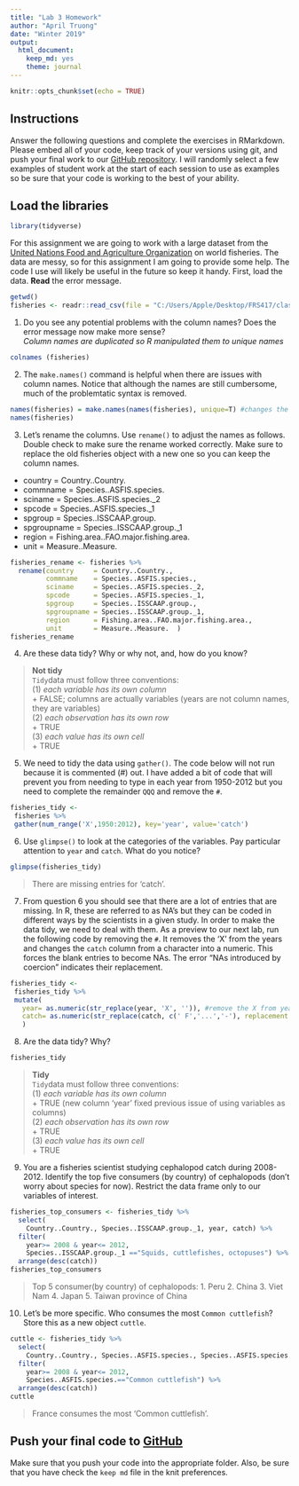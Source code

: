 ```yaml
---
title: "Lab 3 Homework"
author: "April Truong"
date: "Winter 2019"
output:
  html_document:
    keep_md: yes
    theme: journal
---
```


```r
knitr::opts_chunk$set(echo = TRUE)
```

## Instructions
Answer the following questions and complete the exercises in RMarkdown. Please embed all of your code, keep track of your versions using git, and push your final work to our [GitHub repository](https://github.com/FRS417-DataScienceBiologists). I will randomly select a few examples of student work at the start of each session to use as examples so be sure that your code is working to the best of your ability.

## Load the libraries
```r
library(tidyverse)
```

For this assignment we are going to work with a large dataset from the [United Nations Food and Agriculture Organization](http://www.fao.org/about/en/) on world fisheries. The data are messy, so for this assignment I am going to provide some help. The code I use will likely be useful in the future so keep it handy. First, load the data. **Read** the error message.  

```r
getwd()
fisheries <- readr::read_csv(file = "C:/Users/Apple/Desktop/FRS417/class_files-master_2_1/FAO_1950to2012_111914.csv") 
```


1. Do you see any potential problems with the column names? Does the error message now make more sense?  
*Column names are duplicated so R manipulated them to unique names*
```r
colnames (fisheries)
```


2. The `make.names()` command is helpful when there are issues with column names. Notice that although the names are still cumbersome, much of the problemtatic syntax is removed.
```r
names(fisheries) = make.names(names(fisheries), unique=T) #changes the column names
names(fisheries)
```


3. Let's rename the columns. Use `rename()` to adjust the names as follows. Double check to make sure the rename worked correctly. Make sure to replace the old fisheries object with a new one so you can keep the column names.
+ country     = Country..Country.  
+ commname    = Species..ASFIS.species.  
+ sciname     = Species..ASFIS.species._2  
+ spcode      = Species..ASFIS.species._1  
+ spgroup     = Species..ISSCAAP.group.  
+ spgroupname = Species..ISSCAAP.group._1  
+ region      = Fishing.area..FAO.major.fishing.area.  
+ unit        = Measure..Measure.  

```r
fisheries_rename <- fisheries %>% 
  rename(country     = Country..Country.,
         commname    = Species..ASFIS.species.,
         sciname     = Species..ASFIS.species._2,
         spcode      = Species..ASFIS.species._1,
         spgroup     = Species..ISSCAAP.group.,
         spgroupname = Species..ISSCAAP.group._1,
         region      = Fishing.area..FAO.major.fishing.area.,
         unit        = Measure..Measure.  )
fisheries_rename
```


4. Are these data tidy? Why or why not, and, how do you know?

> **Not tidy**   
> `Tidy`data must follow three conventions:      
> (1) *each variable has its own column*    
>     + FALSE; columns are actually variables (years are not column names, they are variables)  
> (2) *each observation has its own row*  
>     + TRUE   
> (3) *each value has its own cell*    
>     + TRUE  


5. We need to tidy the data using `gather()`. The code below will not run because it is commented (#) out. I have added a bit of code that will prevent you from needing to type in each year from 1950-2012 but you need to complete the remainder `QQQ` and remove the `#`.

```r
fisheries_tidy <-
 fisheries %>%
 gather(num_range('X',1950:2012), key='year', value='catch')
```


6. Use `glimpse()` to look at the categories of the variables. Pay particular attention to `year` and `catch`. What do you notice?  

```r
glimpse(fisheries_tidy)
```
> There are missing entries for 'catch'. 


7. From question 6 you should see that there are a lot of entries that are missing. In R, these are referred to as NA's but they can be coded in different ways by the scientists in a given study. In order to make the data tidy, we need to deal with them. As a preview to our next lab, run the following code by removing the `#`. It removes the 'X' from the years and changes the `catch` column from a character into a numeric. This forces the blank entries to become NAs. The error "NAs introduced by coercion" indicates their replacement.
```r
fisheries_tidy <-
 fisheries_tidy %>%
 mutate(
   year= as.numeric(str_replace(year, 'X', '')), #remove the X from year
   catch= as.numeric(str_replace(catch, c(' F','...','-'), replacement = '')) #replace character strings with NA
   )
```


8. Are the data tidy? Why?  
```r
fisheries_tidy
```

> **Tidy**   
> `Tidy`data must follow three conventions:      
> (1) *each variable has its own column*    
>     + TRUE (new column 'year' fixed previous issue of using variables as columns)  
> (2) *each observation has its own row*  
>     + TRUE   
> (3) *each value has its own cell*    
>     + TRUE 


9. You are a fisheries scientist studying cephalopod catch during 2008-2012. Identify the top five consumers (by country) of cephalopods (don't worry about species for now). Restrict the data frame only to our variables of interest.

```r
fisheries_top_consumers <- fisheries_tidy %>%
  select(
    Country..Country., Species..ISSCAAP.group._1, year, catch) %>%
  filter(
    year>= 2008 & year<= 2012,
    Species..ISSCAAP.group._1 =="Squids, cuttlefishes, octopuses") %>%
  arrange(desc(catch))
fisheries_top_consumers
```
> Top 5 consumer(by country) of cephalopods: 
> 1. Peru
> 2. China
> 3. Viet Nam
> 4. Japan
> 5. Taiwan province of China


10. Let's be more specific. Who consumes the most `Common cuttlefish`? Store this as a new object `cuttle`.

```r
cuttle <- fisheries_tidy %>% 
  select(
    Country..Country., Species..ASFIS.species., Species..ASFIS.species._2, year, catch) %>% 
  filter(
    year>= 2008 & year<= 2012,
    Species..ASFIS.species.=="Common cuttlefish") %>%
  arrange(desc(catch))
cuttle
```
> France consumes the most 'Common cuttlefish'. 

## Push your final code to [GitHub](https://github.com/FRS417-DataScienceBiologists)
Make sure that you push your code into the appropriate folder. Also, be sure that you have check the `keep md` file in the knit preferences.